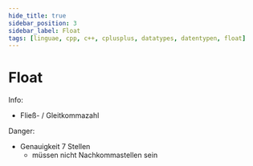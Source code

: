 ```yaml
---
hide_title: true
sidebar_position: 3
sidebar_label: Float
tags: [linguae, cpp, c++, cplusplus, datatypes, datentypen, float]
---
```


<CardChapter>

  # Float

<CardInfo>

Info:

- Fließ- / Gleitkommazahl

</CardInfo>

<CardDanger>

Danger:

- Genauigkeit 7 Stellen 
  - müssen nicht Nachkommastellen sein


</CardDanger>


</CardChapter>
<br/>